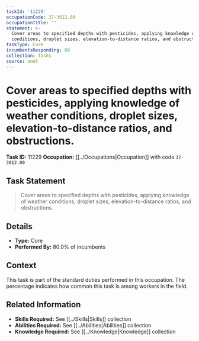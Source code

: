 ```yaml
---
taskId: '11229'
occupationCode: 37-3012.00
occupationTitle: ''
statement: >-
  Cover areas to specified depths with pesticides, applying knowledge of weather
  conditions, droplet sizes, elevation-to-distance ratios, and obstructions.
taskType: Core
incumbentsResponding: 80
collection: Tasks
source: onet
---
```

# Cover areas to specified depths with pesticides, applying knowledge of weather conditions, droplet sizes, elevation-to-distance ratios, and obstructions.

**Task ID:** 11229
**Occupation:** [[../Occupations|Occupation]] with code `37-3012.00`

## Task Statement

> Cover areas to specified depths with pesticides, applying knowledge of weather conditions, droplet sizes, elevation-to-distance ratios, and obstructions.

## Details

- **Type:** Core
- **Performed By:** 80.0% of incumbents

## Context

This task is part of the standard duties performed in this occupation. The percentage indicates how common this task is among workers in the field.

## Related Information

- **Skills Required:** See [[../Skills|Skills]] collection
- **Abilities Required:** See [[../Abilities|Abilities]] collection
- **Knowledge Required:** See [[../Knowledge|Knowledge]] collection
